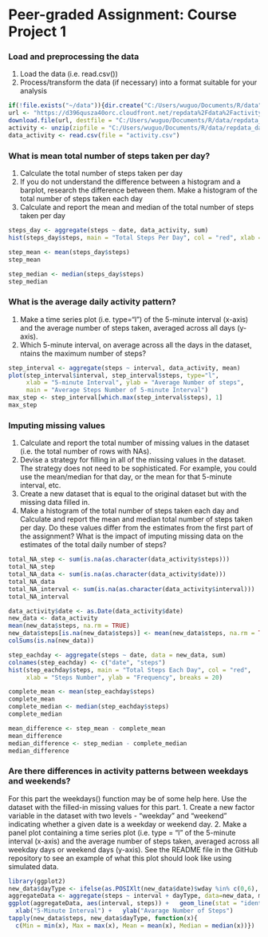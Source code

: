 
Peer-graded Assignment: Course Project 1
==========================================

### Load and preprocessing the data

 1. Load the data (i.e. read.csv())
 2. Process/transform the data (if necessary) into a format suitable for your analysis

```{r, echo=TRUE}

if(!file.exists("~/data")){dir.create("C:/Users/wuguo/Documents/R/data")}
url <- "https://d396qusza40orc.cloudfront.net/repdata%2Fdata%2Factivity.zip"
download.file(url, destfile = "C:/Users/wuguo/Documents/R/data/repdata_data_activity.zip", mode="wb")
activity <- unzip(zipfile = "C:/Users/wuguo/Documents/R/data/repdata_data_activity.zip")
data_activity <- read.csv(file = "activity.csv")
```
### What is mean total number of steps taken per day?

  1. Calculate the total number of steps taken per day
  2. If you do not understand the difference between a histogram and a barplot, research the difference between them. Make a histogram of the total number of steps taken each day
  3. Calculate and report the mean and median of the total number of steps taken per day

```{r, echo=TRUE}
steps_day <- aggregate(steps ~ date, data_activity, sum)
hist(steps_day$steps, main = "Total Steps Per Day", col = "red", xlab = "Number of Steps", ylab = "Frequency")

step_mean <- mean(steps_day$steps)
step_mean

step_median <- median(steps_day$steps)
step_median
```

### What is the average daily activity pattern?
1. Make a time series plot (i.e. type="l") of the 5-minute interval (x-axis) and the average number of steps taken, averaged across all days (y-axis).
2. Which 5-minute interval, on average across all the days in the dataset, ntains the maximum number of steps?

```{r, echo=TRUE}
step_interval <- aggregate(steps ~ interval, data_activity, mean)
plot(step_interval$interval, step_interval$steps, type="l", 
     xlab = "5-minute Interval", ylab = "Average Number of steps", 
     main = "Average Steps Number of 5-minute Interval")
max_step <- step_interval[which.max(step_interval$steps), 1]
max_step
```

### Imputing missing values
1. Calculate and report the total number of missing values in the dataset (i.e. the total number of rows with NAs).
2. Devise a strategy for filling in all of the missing values in the dataset. The strategy does not need to be sophisticated. For example, you could use the mean/median for that day, or the mean for that 5-minute interval, etc.
3. Create a new dataset that is equal to the original dataset but with the missing data filled in.
4. Make a histogram of the total number of steps taken each day and Calculate and report the mean and median total number of steps taken per day. Do these values differ from the estimates from the first part of the assignment? What is the impact of imputing missing data on the estimates of the total daily number of steps?

```{r, echo=TRUE}
total_NA_step <- sum(is.na(as.character(data_activity$steps)))
total_NA_step
total_NA_data <- sum(is.na(as.character(data_activity$date)))
total_NA_data
total_NA_interval <- sum(is.na(as.character(data_activity$interval)))
total_NA_interval

data_activity$date <- as.Date(data_activity$date)
new_data <- data_activity
mean(new_data$steps, na.rm = TRUE)
new_data$steps[is.na(new_data$steps)] <- mean(new_data$steps, na.rm = TRUE)
colSums(is.na(new_data))

step_eachday <- aggregate(steps ~ date, data = new_data, sum)
colnames(step_eachday) <- c("date", "steps")
hist(step_eachday$steps, main = "Total Steps Each Day", col = "red", 
     xlab = "Steps Number", ylab = "Frequency", breaks = 20)

complete_mean <- mean(step_eachday$steps)
complete_mean
complete_median <- median(step_eachday$steps)
complete_median

mean_difference <- step_mean - complete_mean
mean_difference
median_difference <- step_median - complete_median
median_difference
```

### Are there differences in activity patterns between weekdays and weekends? 
For this part the weekdays() function may be of some help here. Use the dataset with the filled-in missing values for this part.
1. Create a new factor variable in the dataset with two levels - "weekday" and "weekend" indicating whether a given date is a weekday or weekend day.
2. Make a panel plot containing a time series plot (i.e. type = "l" of the 5-minute interval (x-axis) and the average number of steps taken, averaged across all weekday days or weekend days (y-axis). See the README file in the GitHub repository to see an example of what this plot should look like using simulated data.

```{r, echo=TRUE}
library(ggplot2)
new_data$dayType <- ifelse(as.POSIXlt(new_data$date)$wday %in% c(0,6), "weekends","weekdays")
aggregateData <- aggregate(steps ~ interval + dayType, data=new_data, mean)
ggplot(aggregateData, aes(interval, steps)) +   geom_line(stat = "identity", aes(color = dayType)) +   facet_grid(dayType ~ .) +
  xlab("5-Minute Interval") +   ylab("Avarage Number of Steps") 
tapply(new_data$steps, new_data$dayType, function(x){
  c(Min = min(x), Max = max(x), Mean = mean(x), Median = median(x))})
```



